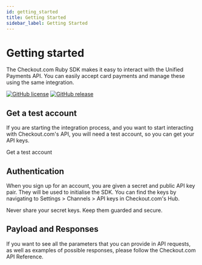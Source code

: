 ```yaml
---
id: getting_started
title: Getting Started
sidebar_label: Getting Started
---
```



# Getting started

The Checkout.com Ruby SDK makes it easy to interact with the Unified Payments API. You can easily accept card payments and manage these using the same integration.

[![GitHub license](https://img.shields.io/github/license/checkout/checkout-sdk-ruby.svg)](https://github.com/checkout/checkout-sdk-ruby/blob/master/LICENSE) [![GitHub release](https://img.shields.io/github/release/checkout/checkout-sdk-ruby.svg)](https://GitHub.com/checkout/checkout-sdk-ruby/releases/)

## Get a test account

If you are starting the integration process, and you want to start interacting with Checkout.com's API, you will need a test account, so you can get your API keys.

<Link to="https://www.checkout.com/get-test-account">Get a test account</Link>

## Authentication

When you sign up for an account, you are given a secret and public API key pair. They will be used to initialise the SDK. You can find the keys by navigating to Settings > Channels > API keys in Checkout.com's Hub.

<Information type="warning">Never share your secret keys. Keep them guarded and secure.</Information>

## Payload and Responses

If you want to see all the parameters that you can provide in API requests, as well as examples of possible responses, please follow the Checkout.com <Link to="https://api-reference.checkout.com/">API Reference</Link>.
